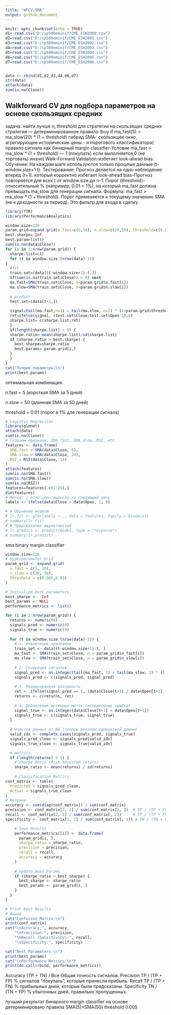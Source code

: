 ---
title: "WFCV.SMA"
output: github_document
---

```{r setup}
knitr::opts_chunk$set(echo = TRUE)
d1<-read.csv("D:/sp500eminif/CME_ESH2000.csv")
d2=read.csv("D:/sp500eminif/CME_ESH2001.csv")
d3=read.csv("D:/sp500eminif/CME_ESH2002.csv")
d4=read.csv("D:/sp500eminif/CME_ESH2003.csv")
d5=read.csv("D:/sp500eminif/CME_ESH2004.csv")
d6=read.csv("D:/sp500eminif/CME_ESH2005.csv")
d7=read.csv("D:/sp500eminif/CME_ESH2006.csv")


data <- rbind(d1,d2,d3,d4,d6,d7)
str(data)
attach(data)
sum(is.na(Close))
```

## Walkforward CV для подбора параметров на основе скользящих средних
задача: найти лучше n, threshold для стратегии на скользящих средних
стратегия — детерминированное правило (buy if ma_fast(5) > ma_slow(20) * (1 + threshold)
гибрид SMA- скользящее окно, агрегирующее исторические цены.- и порогового классификатора( правило сигнала как бинарный margin classifier-Условие ma_fast > ma_slow * (1 + threshold) — 1 (покупать) если выполняется,0 (не торговать) иначе)
Walk-Forward Validation-избегает look-ahead bias:
Обучение: На каждом шаге используются только прошлые данные (t-window.size+1:t).
Тестирование: Прогноз делается на одно наблюдение вперед (t+1). который корректно избегает look-ahead bias-Прогноз повторяется для всех t от window.size до n-1.
Порог (threshold)- относительный % (например, 0.01 = 1%), на который ma_fast должна превышать ma_slow для генерации сигнала.
Формула: ma_fast > ma_slow * (1 + threshold).
Порог применяется к текущему значению SMA (не к доходности за период). Это фильтр для входа в сделку.
```{r}
library(TTR)
library(PerformanceAnalytics)

window.size=126
param.grid=expand.grid(n.fast=c(5,10), n.slow=c(20,50), threshold=c(0.01,0.02))
best.sharpe=-Inf
best.param=list()
sum(is.na(data$Close))
for (i in 1:nrow(param.grid)) {
  sharpe.list=c()
  for (t in window.size:(nrow(data)-1))
{ 
  #fit
  train.set=(data[(t-window.size+1):t,])
  if(sum(is.na(train.set$Close)) > 0) next
  ma.fast=SMA(train.set$Close, n=param.grid$n.fast[i])
  ma.slow=SMA(train.set$Close, n=param.grid$n.slow[i])
  
  # predict
  test.set=(data[t+1,])
  
  signal=tail(ma.fast,n=1) > tail(ma.slow, n=1) * (1+param.grid$threshold[i])
  ret=ifelse(signal, (test.set$Close/test.set$Open-1),0)
  sharpe.list= c(sharpe.list,ret)
  }
  if(length(sharpe.list) > 0) {
  sharpe.ratio= mean(sharpe.list)/sd(sharpe.list)
  if (sharpe.ratio > best.sharpe) {
    best.sharpe=sharpe.ratio
    best.params= param.grid[i,]
  }
  }
}
cat("Лучшие параметры:\n")
print(best.params)
```
оптимальная комбинация:

n.fast = 5 (короткая SMA за 5 дней)

n.slow = 50 (длинная SMA за 50 дней)

threshold = 0.01 (порог в 1% для генерации сигнала)

```{r message=FALSE, warning=FALSE}
# Logistic Regression
library(glmnet)
attach(data)
sum(is.na(Close))
# Создаем признаки: SMA_fast, SMA_slow, RSI, etc.
features <- data.frame(
  SMA.fast = SMA(data$Close, 5),
  SMA.slow = SMA(data$Close, 20),
  RSI = RSI(data$Close, 14)
)
attach(features)
sum(is.na(SMA.fast))
sum(is.na(SMA.slow))
sum(is.na(RSI))
features=features[-c(1:20),]
dim(features)
# Метка: 1 если цена выросла на следующий день
labels <- ifelse(data$Close > data$Open, 1, 0)

# # Обучение модели
# lr.fit <- glm(labels ~ ., data = features, family = binomial)
# summary(lr.fit)
# # Предсказание вероятностей
# lr.predict <- predict(model, type = "response")
# summary(lr.predict)

```
sma binary margin classifier
```{r sma binary margin classifier}
window.size=126
# Hyperparameter Grid
param_grid <- expand.grid(
  n_fast = c(5, 10),
  n_slow = c(20, 50),
  threshold = c(0.005,0.01)
)

# Initialize best parameters
best_sharpe <- -Inf
best_params <- NULL
performance_metrics <- list()

for (i in 1:nrow(param_grid)) {
  returns <- numeric(0)
  signals_pred <- numeric(0)
  signals_true <- numeric(0)
  
  for (t in window.size:(nrow(data)-1)) {
    # 1. Извлечение признаков
    train_set <- data[(t-window.size+1):t, ]
    ma_fast <- SMA(train_set$Close, n = param_grid$n_fast[i])
    ma_slow <- SMA(train_set$Close, n = param_grid$n_slow[i])
    
    # 2. Генерация сигналов
    signal_pred <- as.integer(tail(ma_fast, 1) > tail(ma_slow, 1) * (1 + param_grid$threshold[i]))
    signals_pred <- c(signals_pred, signal_pred)
    
    # 3. Реализованная доходность
    ret <- ifelse(signal_pred == 1, (data$Close[t+1] / data$Open[t+1] - 1), 0)
    returns <- c(returns, ret)
    
    # 4. Добавление истинных меток (исправление ошибки)
    signal_true <- as.integer(data$Close[t+1] > data$Open[t+1])
    signals_true <- c(signals_true, signal_true)
  }
  
  # Очистка данных от NA (теперь векторы одинаковой длины)
  valid_idx <- complete.cases(signals_pred, signals_true)
  signals_pred_clean <- signals_pred[valid_idx]
  signals_true_clean <- signals_true[valid_idx]

  # metrics
  if (length(returns) > 1) {
    # Sharpe Ratio (Risk-adjusted return)
    sharpe_ratio <- mean(returns) / sd(returns)
    
    # Classification Metrics
conf_matrix <- table(
  Predicted = signals_pred_clean,
  Actual = signals_true_clean
)
# Метрики
accuracy <- sum(diag(conf_matrix)) / sum(conf_matrix)
precision <- conf_matrix[2, 2] / sum(conf_matrix[2, ])  # TP / (TP + FP)
recall <- conf_matrix[2, 2] / sum(conf_matrix[, 2])     # TP / (TP + FN)
specificity <- conf_matrix[1, 1] / sum(conf_matrix[, 1]) # TN / (TN + FP)

    # Save Results
    performance_metrics[[i]] <- data.frame(
      param_grid[i, ],
      sharpe_ratio = sharpe_ratio,
      precision = precision,
      recall = recall,
      accuracy = accuracy
    )
    
    # Update Best Params
    if (sharpe_ratio > best_sharpe) {
      best_sharpe <- sharpe_ratio
      best_params <- param_grid[i, ]
    }
  }
}

# Print Best Results
# Вывод
cat("Confusion Matrix:\n")
print(conf_matrix)
cat("\nAccuracy:", accuracy,
    "\nPrecision:", precision,
    "\nRecall (Sensitivity):", recall,
    "\nSpecificity:", specificity)

cat("Best Parameters:\n")
print(best_params)
cat("\nPerformance Metrics:\n")
print(do.call(rbind, performance_metrics))
```
Accuracy	(TP + TN) / Все	Общая точность сигналов.
Precision	TP / (TP + FP)	% сигналов "покупать", которые принесли прибыль.
Recall	TP / (TP + FN)	% прибыльных дней, которые были предсказаны.
Specificity	TN / (TN + FP)	% убыточных дней, правильно пропущенных.

лучший результат бинарного margin classifier на основе детерминировано правила SMA(5)>SMA(50) threshold 0.005


